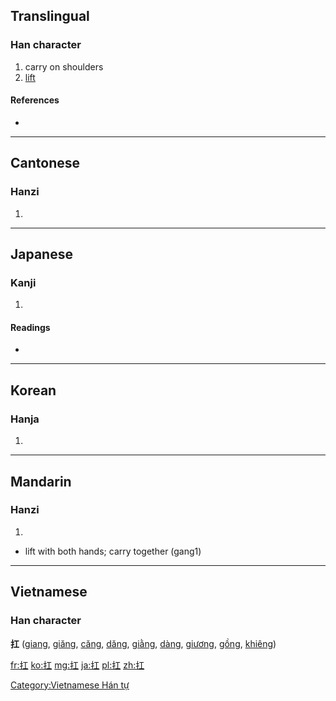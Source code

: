 {{also|摃}}
==Translingual==

===Han character===
{{Han char|rn=64|rad=手|as=03|sn=6|four=5101<sub>0</sub>|canj=手一 (QM)}}

# carry on shoulders
# [[lift]]

====References====
* {{Han ref|kx=0417.230|dkj=11798|dj=0764.150|hdz=31829.030|uh=625B|ud=25179|bh=A6AA|bd=42666}}

----

==Cantonese==

===Hanzi===
{{yue-hanzi|jyut=|y=gong1}}

# {{defn|Cantonese|sort=手03}}

----

==Japanese==

===Kanji===
{{ja-kanji|grade=|rs=手03}}

# {{defn|Japanese|sort=手03}}

====Readings====
* {{ja-readings|on=[[こう]] (kō)|kun=[[あげる]] (ageru), [[かつぐ]] (katsugu)}}

----

==Korean==

===Hanja===
{{ko-hanja|hangeul=강|eumhun=|rv=gang|mr=kang|y=kang}}

# {{defn|Korean|sort=手03}}

----

==Mandarin==

===Hanzi===
{{cmn-hanzi|pin=[[káng]] ([[kang2]])|wg=k'ang<sup>2</sup>; [[gang1]]}}
#{{defn|Mandarin|sort=手03}}
*lift with both hands; carry together (gang1)

----

==Vietnamese==
===Han character===
'''扛''' ([[giang]], [[giăng]], [[căng]], [[dăng]], [[giằng]], [[dàng]], [[giương]], [[gồng]], [[khiêng]])

[[Category:Vietnamese Hán tự]]

[[fr:扛]]
[[ko:扛]]
[[mg:扛]]
[[ja:扛]]
[[pl:扛]]
[[zh:扛]]